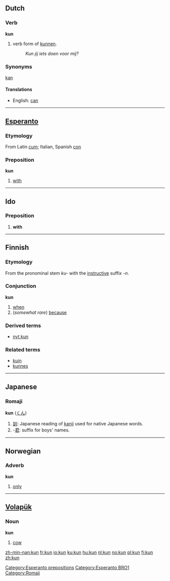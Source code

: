 ==Dutch==
===Verb===
'''kun'''

# verb form of [[kunnen]].
#: ''Kun jij iets doen voor mij?''

===Synonyms===
[[kan]]

====Translations====
*English: [[can]]

----

==[[Esperanto]]==
===Etymology===
From Latin [[cum]]; Italian, Spanish [[con]]
===Preposition===
'''kun'''

#[[with]]

[[Category:Esperanto prepositions]]
[[Category:Esperanto BRO1]]
----

==Ido==
===Preposition===
# '''with'''
----

==Finnish==
===Etymology===
From the pronominal stem ''ku-'' with the [[instructive]] suffix ''-n''.

===Conjunction===
'''kun'''

# [[when]]
# (''somewhat rare'') [[because]]

===Derived terms===
*[[nyt kun]]

===Related terms===
*[[kuin]]
*[[kunnes]]

----

==Japanese==
===Romaji===
'''kun''' ([[くん]])

#[[訓]]: Japanese reading of [[kanji]] used for native Japanese words.
#-[[君]]: suffix for boys' names.

[[Category:Romaji]]
----

==Norwegian==
===Adverb===
'''kun'''

#[[only]]

----

==[[Volapük]]==
===Noun===
'''kun'''

#[[cow]]

[[zh-min-nan:kun]]
[[fr:kun]]
[[io:kun]]
[[ku:kun]]
[[hu:kun]]
[[nl:kun]]
[[no:kun]]
[[pl:kun]]
[[fi:kun]]
[[zh:kun]]